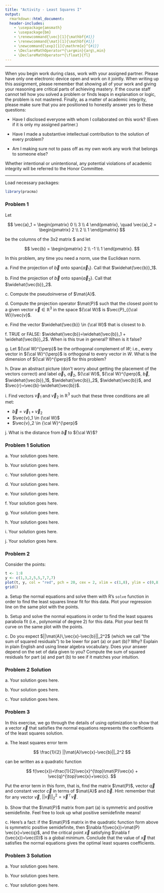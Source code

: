```yaml
---
title: "Activity - Least Squares I"
output:
  rmarkdown::html_document:
  header-includes:
    - \usepackage{amsmath}
    - \usepackage{bm}
    - \renewcommand{\vec}[1]{\mathbf{#1}}
    - \renewcommand{\mat}[1]{\mathbf{#1}}
    - \newcommand{\exp}[1]{\mathrm{e}^{#1}}
    - \DeclareMathOperator*{\argmin}{arg\,min}
    - \DeclareMathOperator*{\float}{fl}
---
```


***

When you begin work during class, work with your assigned partner. Please have only one electronic device open and work on it jointly. When writing up this assignment, please remember that showing all of your work and giving your reasoning are critical parts of achieving mastery. If the course staff cannot tell how you solved a problem or finds leaps in explanation or logic, the problem is not mastered. Finally, as a matter of academic integrity, please make sure that you are positioned to honestly answer yes to these questions:

- Have I disclosed everyone with whom I collaborated on this work? (Even if it is only my assigned partner.)

- Have I made a substantive intellectual contribution to the solution of every problem?

- Am I making sure not to pass off as my own work any work that belongs to someone else?

Whether intentional or unintentional, any potential violations of academic integrity will be referred to the Honor Committee.

***

Load necessary packages:

```r
library(pracma)
```

### Problem 1

Let

$$
\vec{a}_1 = \begin{pmatrix}
0 \\
3 \\
4
\end{pmatrix}, \quad \vec{a}_2 = \begin{pmatrix}
2 \\
2 \\
1
\end{pmatrix}
$$

be the columns of the 3x2 matrix $\mat{A} and let

$$
\vec{b} = \begin{pmatrix}
2 \\
-1 \\
1
\end{pmatrix}.
$$

In this problem, any time you need a norm, use the Euclidean norm.

a\. Find the projection of $\vec{b}$ onto $\mathrm{span} \{ \vec{a}_1 \}$. Call that $\widehat{\vec{b}}_1$.

b\. Find the projection of $\vec{b}$ onto $\mathrm{span} \{ \vec{a}_2 \}$. Call that $\widehat{\vec{b}}_2$.

c\. Compute the pseudoinverse of $\mat{A}$.

d\. Compute the projection operator $\mat{P}$ such that the closest point to a given vector $\vec{v} \in \mathbb{R}^3$ in the space ${\cal W}$ is $\vec{P}_{{\cal W}}\vec{v}$.

e\. Find the vector $\widehat{\vec{b}} \in {\cal W}$ that is closest to $b$.

f\. TRUE or FALSE: $\widehat{\vec{b}}=\widehat{\vec{b}}_1 + \widehat{\vec{b}}_2$. When is this true in general? When is it false?

g\. Let ${\cal W}^{\perp}$ be the orthogonal complement of $W$; i.e., every vector in ${\cal W}^{\perp}$ is orthogonal to every vector in $W$. What is the dimension of ${\cal W}^{\perp}$ for this problem?

h\. Draw an abstract picture (don't worry about getting the placement of the vectors correct) and label $\vec{a}_1$, $\vec{a}_2$, ${\cal W}$, ${\cal W}^{\perp}$, $\vec{b}$, $\widehat{\vec{b}}_1$, $\widehat{\vec{b}}_2$, $\widehat{\vec{b}}$, and $\vec{r}=\vec{b}-\widehat{\vec{b}}$.

i\. Find vectors $\vec{v}_1$ and $\vec{v}_2$ in $\mathbb{R}^3$ such that these three conditions are all met:

  -   $\vec{b}=\vec{v}_1+\vec{v}_2$
  -   $\vec{v}_1 \in {\cal W}$
  -   $\vec{v}_2 \in {\cal W}^{\perp}$

j\. What is the distance from $\vec{b}$ to ${\cal W}$?


### Problem 1 Solution

a\. Your solution goes here.

b\. Your solution goes here.

c\. Your solution goes here.

d\. Your solution goes here.

e\. Your solution goes here.

f\. Your solution goes here.

g\. Your solution goes here.

h\. Your solution goes here.

i\. Your solution goes here.

j\. Your solution goes here.


### Problem 2

Consider the points:

```r
t <- 1:8
y <- c(1,3,2,5,5,7,7,7)
plot(t, y, col = "red", pch = 20, cex = 2, xlim = c(1,8), ylim = c(0,8))
grid()
```

a\. Setup the normal equations and solve them with R's `solve` function in order to find the least squares linear fit for this data. Plot your regression line on the same plot with the points.

b\. Setup and solve the normal equations in order to find the least squares parabola fit (i.e., polynomial of degree 2) for this data. Plot your best fit curve on the same plot with the points.

c\. Do you expect $||\mat{A}\,\vec{x}-\vec{b}||_2^2$ (which we call "the sum of squared residuals") to be lower for part (a) or part (b)? Why? Explain in plain English and using linear algebra vocabulary. Does your answer depend on the set of data given to you? Compute the sum of squared residuals for part (a) and part (b) to see if it matches your intuition.

### Problem 2 Solution

a\. Your solution goes here.

b\.  Your solution goes here.

c\.  Your solution goes here.

### Problem 3

In this exercise, we go through the details of using optimization to show that a vector $\vec{x}$ that satisfies the normal equations represents the coefficients of the least squares solution. 

a\. The least squares error term

$$
\frac{1}{2} ||\mat{A}\vec{x}-\vec{b}||_2^2
$$

can be written as a quadratic function 

$$
f(\vec{x})=\frac{1}{2}\vec{x}^{\top}\mat{P}\vec{x} + \vec{q}^{\top}\vec{x}+\vec{c}.
$$

Put the error term in this form, that is, find the matrix $\mat{P}$, vector $\vec{q}$ and constant vector $\vec{c}$ in terms of $\mat{A}$ and $\vec{b}$. Hint: remember that for any vector $\vec{v}$, $||\vec{v}||_2^2=\vec{v}^{\top}\vec{v}$.

b\. Show that the $\mat{P}$ matrix from part (a) is symmetric and positive semidefinite. Feel free to look up what positive semidefinite means!

c\. Here's a fact: if the $\mat{P}$ matrix in the quadratic function form above is symmetric positive semidefinite, then $\nabla f(\vec{x})=\mat{P} \vec{x}+\vec{q}$, and the critical point $\vec{x}$ satisfying $\nabla f (\vec{x})=\vec{0}$ is a global minimum. Conclude that the value of $\vec{x}$ that satisfies the normal equations gives the optimal least squares coefficients.

### Problem 3 Solution

a\. Your solution goes here.

b\. Your solution goes here.

c\. Your solution goes here.